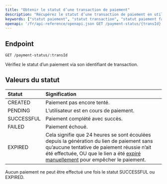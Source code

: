 ---
title: "Obtenir le statut d’une transaction de paiement"
description: "Récupérez le statut d’une transaction de paiement en utilisant son identifiant de transaction."
keywords: ["statut paiement", "statut transaction", "statut paiement fapshi", "vérifier paiement", "api paiement"]
openapi: '/fr/api-reference/openapi.json GET /payment-status/{transId}'
---

## Endpoint

`GET /payment-status/:transId`

Vérifiez le statut d’un paiement via son identifiant de transaction.

## Valeurs du statut

| Statut     | Signification                                                                                 |
|:-----------|:---------------------------------------------------------------------------------------------|
| CREATED    | Paiement pas encore tenté.                                                                    |
| PENDING    | L’utilisateur est en cours de paiement.                                                      |
| SUCCESSFUL | Paiement complété avec succès.                                                                |
| FAILED     | Paiement échoué.                                                                             |
| EXPIRED    | Cela signifie que 24 heures se sont écoulées depuis la génération du lien de paiement sans qu’aucune tentative de paiement réussie n’ait été effectuée, OU que le lien a été [expiré manuellement](/fr/api-reference/endpoint/expire-pay) pour empêcher le paiement. |

<Note>Aucun paiement ne peut être effectué une fois le statut SUCCESSFUL ou EXPIRED.</Note>
